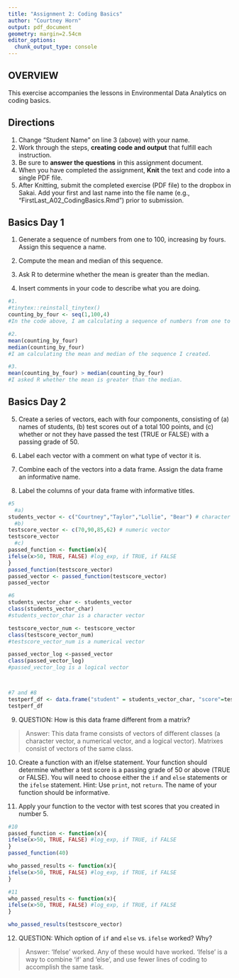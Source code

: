 ```yaml
---
title: "Assignment 2: Coding Basics"
author: "Courtney Horn"
output: pdf_document
geometry: margin=2.54cm
editor_options: 
  chunk_output_type: console
---
```


## OVERVIEW

This exercise accompanies the lessons in Environmental Data Analytics on coding basics. 

## Directions
1. Change "Student Name" on line 3 (above) with your name.
2. Work through the steps, **creating code and output** that fulfill each instruction.
3. Be sure to **answer the questions** in this assignment document.
4. When you have completed the assignment, **Knit** the text and code into a single PDF file.
5. After Knitting, submit the completed exercise (PDF file) to the dropbox in Sakai. Add your first and last name into the file name (e.g., "FirstLast_A02_CodingBasics.Rmd") prior to submission.



## Basics Day 1

1. Generate a sequence of numbers from one to 100, increasing by fours. Assign this sequence a name. 

2. Compute the mean and median of this sequence. 

3. Ask R to determine whether the mean is greater than the median. 

4. Insert comments in your code to describe what you are doing.

```r
#1. 
#tinytex::reinstall_tinytex()
counting_by_four <- seq(1,100,4)
#In the code above, I am calculating a sequence of numbers from one to 100, increasing by fours. I also assigned the sequence to an object named "counting_by_four".

#2. 
mean(counting_by_four)
median(counting_by_four)
#I am calculating the mean and median of the sequence I created.

#3. 
mean(counting_by_four) > median(counting_by_four)
#I asked R whether the mean is greater than the median.
```

## Basics Day 2

5. Create a series of vectors, each with four components, consisting of (a) names of students, (b) test scores out of a total 100 points, and (c) whether or not they have passed the test (TRUE or FALSE) with a passing grade of 50.

6. Label each vector with a comment on what type of vector it is.

7. Combine each of the vectors into a data frame. Assign the data frame an informative name.

8. Label the columns of your data frame with informative titles.

```r
#5
  #a)
students_vector <- c("Courtney","Taylor","Lollie", "Bear") # character vector
  #b)
testscore_vector <- c(70,90,85,62) # numeric vector
testscore_vector
  #c)
passed_function <- function(x){
ifelse(x>50, TRUE, FALSE) #log_exp, if TRUE, if FALSE
}
passed_function(testscore_vector)
passed_vector <- passed_function(testscore_vector)
passed_vector

#6
students_vector_char <- students_vector
class(students_vector_char)
#students_vector_char is a character vector 

testscore_vector_num <- testscore_vector
class(testscore_vector_num)
#testscore_vector_num is a numerical vector

passed_vector_log <-passed_vector
class(passed_vector_log)
#passed_vector_log is a logical vector



#7 and #8
testperf_df <- data.frame("student" = students_vector_char, "score"=testscore_vector,"pass/nopass"=passed_vector_log)
testperf_df


```

9. QUESTION: How is this data frame different from a matrix?

> Answer: This data frame consists of vectors of different classes (a character vector, a numerical vector, and a logical vector). Matrixes consist of vectors of the same class. 

10. Create a function with an if/else statement. Your function should determine whether a test score is a passing grade of 50 or above (TRUE or FALSE). You will need to choose either the `if` and `else` statements or the `ifelse` statement. Hint: Use `print`, not `return`. The name of your function should be informative.

11. Apply your function to the vector with test scores that you created in number 5. 

```r
#10
passed_function <- function(x){
ifelse(x>50, TRUE, FALSE) #log_exp, if TRUE, if FALSE
}
passed_function(40)

who_passed_results <- function(x){
ifelse(x>50, TRUE, FALSE) #log_exp, if TRUE, if FALSE
}

#11
who_passed_results <- function(x){
ifelse(x>50, TRUE, FALSE) #log_exp, if TRUE, if FALSE
}

who_passed_results(testscore_vector)
```

12. QUESTION: Which option of `if` and `else` vs. `ifelse` worked? Why?

> Answer: 'Ifelse' worked. Any of these would have worked. 'Ifelse' is a way to combine 'if' and 'else', and use fewer lines of coding to accomplish the same task. 



